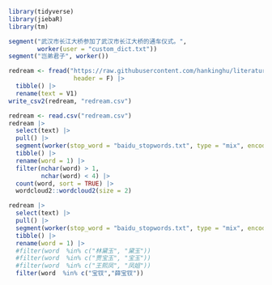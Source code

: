 ```r
library(tidyverse)
library(jiebaR)
library(tm)
```

```r
segment("武汉市长江大桥参加了武汉市长江大桥的通车仪式。", 
        worker(user = "custom_dict.txt"))
segment("岂弟君子", worker())
```

```r
redream <- fread("https://raw.githubusercontent.com/hankinghu/literature-books/master/%E7%BA%A2%E6%A5%BC%E6%A2%A6.txt", 
                  header = F) |> 
  tibble() |> 
  rename(text = V1)
write_csv2(redream, "redream.csv")
```

```r
redream <- read.csv("redream.csv")
redream |> 
  select(text) |>
  pull() |>
  segment(worker(stop_word = "baidu_stopwords.txt", type = "mix", encoding = "UTF-8", topn = 2)) |> 
  tibble() |>
  rename(word = 1) |>
  filter(nchar(word) > 1,
         nchar(word) < 4) |>
  count(word, sort = TRUE) |> 
  wordcloud2::wordcloud2(size = 2)
```

```r
redream |> 
  select(text) |>
  pull() |>
  segment(worker(stop_word = "baidu_stopwords.txt", type = "mix", encoding = "UTF-8", topn = 2)) |> 
  tibble() |> 
  rename(word = 1) |>
  #filter(word  %in% c("林黛玉", "黛玉"))
  #filter(word  %in% c("贾宝玉", "宝玉"))
  #filter(word  %in% c("王熙凤", "凤姐"))
  filter(word  %in% c("宝钗","薛宝钗"))
```
